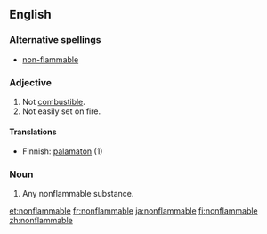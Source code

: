 ==English==

===Alternative spellings===
*[[non-flammable]]

===Adjective===
{{en-adj}}

# Not [[combustible]].
# Not easily set on fire.

====Translations====
*Finnish: [[palamaton]] (1)

===Noun===
{{en-noun}}

# Any nonflammable substance.

[[et:nonflammable]]
[[fr:nonflammable]]
[[ja:nonflammable]]
[[fi:nonflammable]]
[[zh:nonflammable]]
